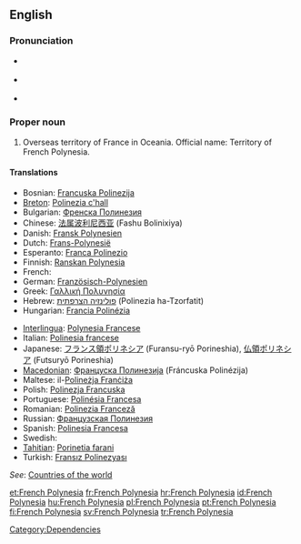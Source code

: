{{wikipedia}}
==English==

===Pronunciation===
* {{a|UK}} {{IPA|/ˈfrɛntʃ pɒl.ɪˈniː.ʒə/|/ˈfrɛntʃ pɒl.ɪˈniː.zi.ə/|/ˈfrɛntʃ pɒl.ɪˈniː.ʃə/}}
* {{a|US}} {{IPA|/ˈfrɛntʃ pɑ.lɪˈni.ʒə/|/ˈfrɛntʃ pɑ.ləˈni.ʒə/}}
* {{audio|en-us-French Polynesia.ogg|Audio (US)}}

===Proper noun===
{{en-proper noun|sg=[[French]] [[Polynesia]]}}

# Overseas territory of France in Oceania. Official name: Territory of French Polynesia.

====Translations====
{{trans-top|Overseas territory of France}}
* Bosnian: [[Francuska Polinezija]] {{f}}
* [[Breton]]: [[Polinezia c'hall]]
* Bulgarian: [[Френска Полинезия]]
* Chinese: [[法属波利尼西亚]] (Fashu Bolinixiya)
* Danish: [[Fransk Polynesien]]
* Dutch: [[Frans-Polynesië]]
* Esperanto: [[Franca Polinezio]]
* Finnish: [[Ranskan Polynesia]]
* French: {{t+|fr|Polynésie française}}
* German: [[Französisch-Polynesien]]
* Greek: [[Γαλλική Πολυνησία]]
* Hebrew: [[פולינזיה הצרפתית]] (Polinezia ha-Tzorfatit)
* Hungarian: [[Francia Polinézia]]
{{trans-mid}}
* [[Interlingua]]: [[Polynesia Francese]]
* Italian: [[Polinesia francese]]
* Japanese: [[フランス領ポリネシア]] (Furansu-ryō Porineshia), [[仏領ポリネシア]] (Futsuryō Porineshia)
* [[Macedonian]]: [[Француска Полинезија]] (Fráncuska Polinézija) {{f}}
* Maltese: il-[[Polineżja Franċiża]]
* Polish: [[Polinezja Francuska]]
* Portuguese: [[Polinésia Francesa]]
* Romanian: [[Polinezia Franceză]] {{f}}
* Russian: [[Французская Полинезия]]
* Spanish: [[Polinesia Francesa]]
* Swedish: {{t+|sv|Franska Polynesien}}
* [[Tahitian]]: [[Porinetia farani]]
* Turkish: [[Fransız Polinezyası]]
{{trans-bottom}}

''See'': [[Appendix:Countries of the world|Countries of the world]]

[[Category:Dependencies]]

[[et:French Polynesia]]
[[fr:French Polynesia]]
[[hr:French Polynesia]]
[[id:French Polynesia]]
[[hu:French Polynesia]]
[[pl:French Polynesia]]
[[pt:French Polynesia]]
[[fi:French Polynesia]]
[[sv:French Polynesia]]
[[tr:French Polynesia]]
